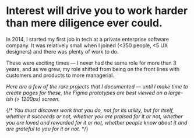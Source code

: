 # Interest will drive you to work harder than mere diligence ever could.

In 2014, I started my first job in tech at a private enterprise software company. It was relatively small when I joined (&lt;350 people, &lt;5 UX designers) and there was plenty of work to do.

These were exciting times — I never had the same role for more than 3 years, and as we grew, my role shifted from being on the front lines with customers and products to more managerial.

_Here are a few of the rare projects that I documented &mdash; until I make time to create pages for these, the Figma prototypes are best viewed on a large-ish (&gt; 1200px) screen._

{/* 
_You must discover work that you do, not for its utility, but for itself, whether it succeeds or not, whether you are praised for it or not, whether you are loved and rewarded for it or not, whether people know about it and are grateful to you for it or not._ */}
